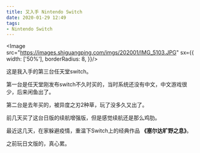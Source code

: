 ```yaml
---
title: 又入手 Nintendo Switch
date: 2020-01-29 12:49
tags:
- Nintendo Switch
---
```



<Image src="https://images.shiguangping.com/imgs/202001/IMG_5103.JPG" sx={{
  width: ['50%'],
  borderRadius: 8,
}}/>


这是我入手的第三台任天堂switch。

第一台是任天堂刚发布switch不久时买的，当时系统还没有中文，中文游戏很少，后来闲鱼出了。

第二台是去年买的，被异度之刃2种草，玩了没多久又出了。

前几天买了这台日版的续航增强版，但是感觉续航还是那么鸡肋。

最近这几天，在家躲避疫情，重温下Switch上的经典作品 **《塞尔达旷野之息》**。

之前玩日文版的，真心累。
